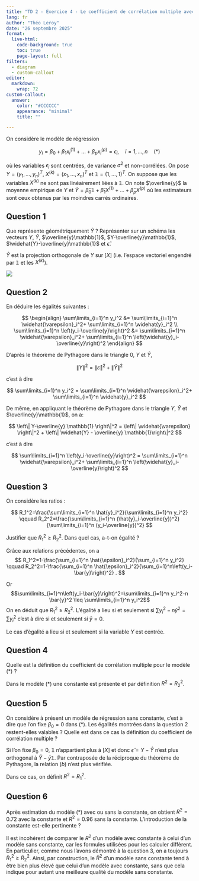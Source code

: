 ```yaml
---
title: "TD 2 - Exercice 4 - Le coefficient de corrélation multiple avec ou sans constante"
lang: fr
author: "Théo Leroy"
date: "26 septembre 2025"
format:
  live-html:
    code-background: true
    toc: true
    page-layout: full
filters: 
  - diagram
  - custom-callout
editor: 
  markdown: 
    wrap: 72
custom-callout:    
  answer:
    color: "#CCCCCC"
    appearance: "minimal"
    title: ""

---
```


On considère le modèle de régression

$$y_i=\beta_0+\beta_1x_i^{(1)}+\dots +\beta_px_i^{(p)} = \epsilon_i, \quad i = 1, \dots, n \quad (*) $$

où les variables $\epsilon_i$ sont centrées, de variance $\sigma^2$ et non-corrélées. On pose $Y=(y_1, \dots, y_n)^T$, $X^{(k)}=(x_1, \dots, x_n)^T$ et $\mathbb{1}=(1, \dots, 1)^{T}$. On suppose que les variables $X^{(k)}$ ne sont pas linéairement liées à $\mathbb{1}$. On note $\overline{y}$ la moyenne empirique de $Y$ et $\widehat{Y}=\hat{\beta}_0\mathbb{1}+\hat{\beta}_1X^{(1)}+\dots+\hat{\beta}_pX^{(p)}$ où les estimateurs sont ceux obtenus par les moindres carrés ordinaires.

## Question 1

Que représente géométriquement $\hat{Y}$ ? Représenter sur un schéma les vecteurs $Y$, $\widehat{Y}$, $\overline{y}\mathbb{1}$, $Y-\overline{y}\mathbb{1}$, $\widehat{Y}-\overline{y}\mathbb{1}$ et $\hat{\epsilon}$.

::: {.content-hidden when-format="html"}
::: answer
$\widehat{Y}$ est la projection orthogonale de $Y$ sur $[X]$ (i.e.
l'espace vectoriel engendré par $\mathbb{1}$ et les $X^{(k)}$).

![](/static/img/representation-variables.svg){fig-align="center"}
:::
:::

## Question 2

En déduire les égalités suivantes :

$$
\begin{align}
\sum\limits_{i=1}^n y_i^2 &= \sum\limits_{i=1}^n \widehat{\varepsilon}_i^2+ \sum\limits_{i=1}^n \widehat{y}_i^2 \\
\sum\limits_{i=1}^n \left(y_i-\overline{y}\right)^2 &= \sum\limits_{i=1}^n \widehat{\varepsilon}_i^2+ \sum\limits_{i=1}^n \left(\widehat{y}_i-\overline{y}\right)^2
\end{align}
$$


::: {.content-hidden when-format="html"}
::: answer
D'après le théorème de Pythagore dans le triangle $0$, $Y$ et
$\widehat{Y}$,

$$
\left\| Y\right\|^2 =  \left\| \widehat{\varepsilon} \right\|^2 + \left\| \widehat{Y}  \right\|^2 
$$

c'est à dire

$$
\sum\limits_{i=1}^n y_i^2 = \sum\limits_{i=1}^n \widehat{\varepsilon}_i^2+ \sum\limits_{i=1}^n \widehat{y}_i^2 
$$

De même, en appliquant le théorème de Pythagore dans le triangle $Y$,
$\widehat{Y}$ et $\overline{y}\mathbb{1}$, on a:

$$
\left\| Y-\overline{y} \mathbb{1} \right\|^2 =  \left\| \widehat{\varepsilon} \right\|^2 + \left\| \widehat{Y} - \overline{y} \mathbb{1}\right\|^2 
$$

c'est à dire

$$ \sum\limits_{i=1}^n \left(y_i-\overline{y}\right)^2 = \sum\limits_{i=1}^n \widehat{\varepsilon}_i^2+ \sum\limits_{i=1}^n \left(\widehat{y}_i-\overline{y}\right)^2  $$

:::
:::

## Question 3


On considère les ratios :

$$
R_1^2=\frac{\sum\limits_{i=1}^n \hat{y}_i^2}{\sum\limits_{i=1}^n y_i^2} \qquad
R_2^2=\frac{\sum\limits_{i=1}^n (\hat{y}_i-\overline{y})^2}{\sum\limits_{i=1}^n (y_i-\overline{y})^2}
$$

Justifier que $R_1^2 \geq R_2^2$. Dans quel cas, a-t-on égalité ?


::: {.content-hidden when-format="html"}
::: answer

Grâce aux relations précédentes, on a $$
R_1^2=1-\frac{\sum_{i=1}^n \hat{\epsilon}_i^2}{\sum_{i=1}^n y_i^2} \qquad R_2^2=1-\frac{\sum_{i=1}^n \hat{\epsilon}_i^2}{\sum_{i=1}^n\left(y_i-\bar{y}\right)^2} .
$$

Or
$$\sum\limits_{i=1}^n\left(y_i-\bar{y}\right)^2=\sum\limits_{i=1}^n y_i^2-n \bar{y}^2 \leq \sum\limits_{i=1}^n y_i^2$$
On en déduit que $R_1^2 \geq R_2^2$. L'égalité a lieu si et seulement si
$\sum y_i^2-n \bar{y}^2=\sum y_i^2$ c'est à dire si et seulement si
$\bar{y}=0.$

Le cas d'égalité a lieu si et seulement si la variable $Y$ est centrée.

::: 
:::

## Question 4

Quelle est la définition du coefficient de corrélation multiple pour le modèle $(*)$ ?

::: {.content-hidden when-format="html"}
::: answer
Dans le modèle $(*)$ une constante est présente et par définition
$R^2=R_2^2$.
:::
:::

## Question 5

On considère à présent un modèle de régression sans constante, c’est à dire que l’on
fixe $\beta_0 = 0$ dans $(*)$. Les égalités montrées dans la question 2 restent-elles valables ? Quelle est dans ce cas la définition du coefficient de corrélation multiple ?

::: {.content-hidden when-format="html"}
::: answer
Si l'on fixe $\beta_0=0$, $\mathbb{1}$ n'appartient plus à $[X]$ et donc
$\hat{\epsilon}=Y-\hat{Y}$ n'est plus orthogonal à
$\hat{Y}-\bar{y}\mathbb{1}$. Par contraposée de la réciproque du
théorème de Pythagore, la relation $(b)$ n'est plus vérifiée.

Dans ce cas, on définit $R^2 = R_1^2$.

:::
:::

## Question 6

Après estimation du modèle $(*)$ avec ou sans la constante, on obtient $R^2 = 0.72$ avec
la constante et $R^2 = 0.96$ sans la constante. L’introduction de la constante est-elle
pertinente ?

::: {.content-hidden when-format="html"}

::: answer

Il est incohérent de comparer le $R^2$ d’un modèle avec constante à
celui d’un modèle sans constante, car les formules utilisées pour les
calculer diffèrent. En particulier, comme nous l'avons démontré à la
question 3, on a toujours $R_1^2 \geq R_2^2$. Ainsi, par construction,
le $R^2$ d’un modèle sans constante tend à être bien plus élevé que
celui d’un modèle avec constante, sans que cela indique pour autant une
meilleure qualité du modèle sans constante.

:::
:::